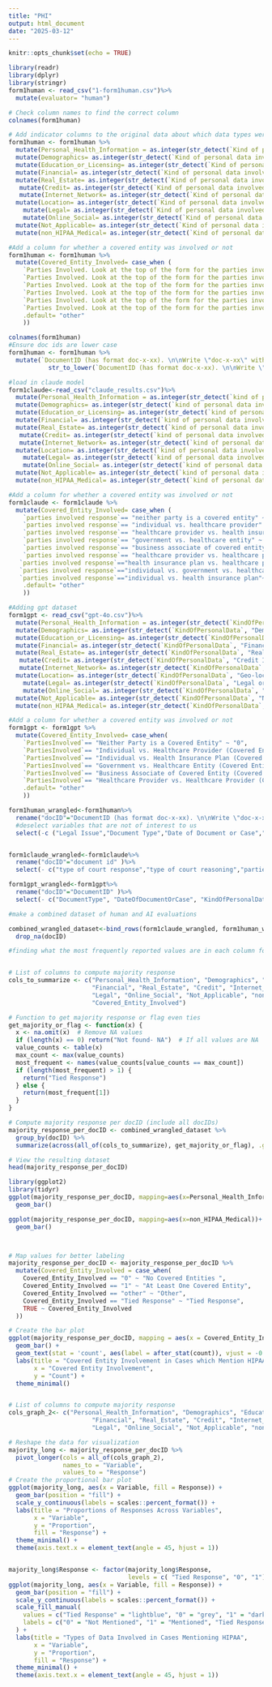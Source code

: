 ```yaml
---
title: "PHI"
output: html_document
date: "2025-03-12"
---
```


```r
knitr::opts_chunk$set(echo = TRUE)
```



```r
library(readr)
library(dplyr)
library(stringr)
form1human <- read_csv("1-form1human.csv")%>%
  mutate(evaluator= "human")

# Check column names to find the correct column
colnames(form1human)

# Add indicator columns to the original data about which data types were involved
form1human <- form1human %>%
  mutate(Personal_Health_Information = as.integer(str_detect(`Kind of personal data involved in the case (select all that apply). This is the data that is the subject of the dispute.`, "Personal Health Information")))%>%
  mutate(Demographics= as.integer(str_detect(`Kind of personal data involved in the case (select all that apply). This is the data that is the subject of the dispute.`, "Demographics")))%>%
  mutate(Education_or_Licensing= as.integer(str_detect(`Kind of personal data involved in the case (select all that apply). This is the data that is the subject of the dispute.`, "Educational or Professional Licensing Data")))%>%
  mutate(Financial= as.integer(str_detect(`Kind of personal data involved in the case (select all that apply). This is the data that is the subject of the dispute.`, "Financial Data")))%>%
  mutate(Real_Estate= as.integer(str_detect(`Kind of personal data involved in the case (select all that apply). This is the data that is the subject of the dispute.`, "Real Estate Information")))%>%
   mutate(Credit= as.integer(str_detect(`Kind of personal data involved in the case (select all that apply). This is the data that is the subject of the dispute.`, "Credit Information")))%>%
   mutate(Internet_Network= as.integer(str_detect(`Kind of personal data involved in the case (select all that apply). This is the data that is the subject of the dispute.`, "Internet or Network Activity")))%>%
  mutate(Location= as.integer(str_detect(`Kind of personal data involved in the case (select all that apply). This is the data that is the subject of the dispute.`, "Geo-location or GPS Data")))%>%
    mutate(Legal= as.integer(str_detect(`Kind of personal data involved in the case (select all that apply). This is the data that is the subject of the dispute.`, "Legal or Criminal Information")))%>%
    mutate(Online_Social= as.integer(str_detect(`Kind of personal data involved in the case (select all that apply). This is the data that is the subject of the dispute.`, "Social Media or Online Content")))%>%
  mutate(Not_Applicable= as.integer(str_detect(`Kind of personal data involved in the case (select all that apply). This is the data that is the subject of the dispute.`, "Not applicable")))%>%
  mutate(non_HIPAA_Medical= as.integer(str_detect(`Kind of personal data involved in the case (select all that apply). This is the data that is the subject of the dispute.`, "Medical information not covered by HIPAA")))

#Add a column for whether a covered entity was involved or not
form1human <- form1human %>%
  mutate(Covered_Entity_Involved= case_when (
    `Parties Involved. Look at the top of the form for the parties involved in the case.`== "Neither Party is a Covered Entity" ~ "0", 
    `Parties Involved. Look at the top of the form for the parties involved in the case.`== "Individual vs. Healthcare Provider (Covered Entity)" ~ "1", 
    `Parties Involved. Look at the top of the form for the parties involved in the case.`== "Individual vs. Health Insurance Plan (Covered Entity)" ~ "1", 
    `Parties Involved. Look at the top of the form for the parties involved in the case.`== "Government vs. Healthcare Entity (Covered Entity)" ~ "1", 
    `Parties Involved. Look at the top of the form for the parties involved in the case.`== "Business Associate of Covered Entity (Covered Entity)" ~ "1",
    `Parties Involved. Look at the top of the form for the parties involved in the case.`== "Healthcare Provider vs. Healthcare Provider (Covered Entity)" ~ "1",
    .default= "other"
    ))

colnames(form1human)
#Ensure doc ids are lower case
form1human <- form1human %>%
  mutate(`DocumentID (has format doc-x-xx). \n\nWrite \"doc-x-xx\" with the x's having the appropriate numbers for the document you are reviewing. Include the \"doc-\" prefix. Use lowercase letters.` = 
           str_to_lower(`DocumentID (has format doc-x-xx). \n\nWrite \"doc-x-xx\" with the x's having the appropriate numbers for the document you are reviewing. Include the \"doc-\" prefix. Use lowercase letters.`))

```

```r
#load in claude model
form1claude<-read_csv("claude_results.csv")%>%
  mutate(Personal_Health_Information = as.integer(str_detect(`kind of personal data involved in the case response`, "personal health information")))%>%
  mutate(Demographics= as.integer(str_detect(`kind of personal data involved in the case response`, "demographics")))%>%
  mutate(Education_or_Licensing= as.integer(str_detect(`kind of personal data involved in the case response`, "educational or professional licensing data")))%>%
  mutate(Financial= as.integer(str_detect(`kind of personal data involved in the case response`, "financial data")))%>%
  mutate(Real_Estate= as.integer(str_detect(`kind of personal data involved in the case response`, "real estate information")))%>%
   mutate(Credit= as.integer(str_detect(`kind of personal data involved in the case response`, "credit information")))%>%
   mutate(Internet_Network= as.integer(str_detect(`kind of personal data involved in the case response`, "internet or network activity")))%>%
  mutate(Location= as.integer(str_detect(`kind of personal data involved in the case response`, "geo-location or gps data")))%>%
    mutate(Legal= as.integer(str_detect(`kind of personal data involved in the case response`, "legal or criminal information")))%>%
    mutate(Online_Social= as.integer(str_detect(`kind of personal data involved in the case response`, "social media or online content")))%>%
  mutate(Not_Applicable= as.integer(str_detect(`kind of personal data involved in the case response`, "not applicable")))%>%
  mutate(non_HIPAA_Medical= as.integer(str_detect(`kind of personal data involved in the case response`, "medical information not covered by hipaa")))

#Add a column for whether a covered entity was involved or not
form1claude <- form1claude %>%
  mutate(Covered_Entity_Involved= case_when (
    `parties involved response`== "neither party is a covered entity" ~ "0", 
    `parties involved response`== "individual vs. healthcare provider" ~ "1", 
    `parties involved response`== "healthcare provider vs. health insurance plan" ~ "1", 
    `parties involved response`== "government vs. healthcare entity" ~ "1", 
    `parties involved response`== "business associate of covered entity" ~ "1",
    `parties involved response`== "healthcare provider vs. healthcare provider" ~ "1",
   `parties involved response`=="health insurance plan vs. healthcare provider"~ "1",
   `parties involved response`=="individual vs. government vs. healthcare entity"~ "1",
   `parties involved response`=="individual vs. health insurance plan"~ "1",
    .default= "other"
    ))
```

```r
#Adding gpt dataset
form1gpt <- read_csv("gpt-4o.csv")%>%
  mutate(Personal_Health_Information = as.integer(str_detect(`KindOfPersonalData`, "Personal Health Information")))%>%
  mutate(Demographics= as.integer(str_detect(`KindOfPersonalData`, "Demographics")))%>%
  mutate(Education_or_Licensing= as.integer(str_detect(`KindOfPersonalData`, "Educational or Professional Licensing Data")))%>%
  mutate(Financial= as.integer(str_detect(`KindOfPersonalData`, "Financial Data")))%>%
  mutate(Real_Estate= as.integer(str_detect(`KindOfPersonalData`, "Real Estate Information")))%>%
   mutate(Credit= as.integer(str_detect(`KindOfPersonalData`, "Credit Information")))%>%
   mutate(Internet_Network= as.integer(str_detect(`KindOfPersonalData`, "Internet or Network Activity")))%>%
  mutate(Location= as.integer(str_detect(`KindOfPersonalData`, "Geo-location or GPS Data")))%>%
    mutate(Legal= as.integer(str_detect(`KindOfPersonalData`, "Legal or Criminal Information")))%>%
    mutate(Online_Social= as.integer(str_detect(`KindOfPersonalData`, "Social Media or Online Content")))%>%
  mutate(Not_Applicable= as.integer(str_detect(`KindOfPersonalData`, "Not applicable")))%>%
  mutate(non_HIPAA_Medical= as.integer(str_detect(`KindOfPersonalData`, "Medical information not covered by HIPAA")))

#Add a column for whether a covered entity was involved or not
form1gpt <- form1gpt %>%
  mutate(Covered_Entity_Involved= case_when(
    `PartiesInvolved`== "Neither Party is a Covered Entity" ~ "0", 
    `PartiesInvolved`== "Individual vs. Healthcare Provider (Covered Entity)" ~ "1", 
    `PartiesInvolved`== "Individual vs. Health Insurance Plan (Covered Entity)" ~ "1", 
    `PartiesInvolved`== "Government vs. Healthcare Entity (Covered Entity)" ~ "1", 
    `PartiesInvolved`== "Business Associate of Covered Entity (Covered Entity)" ~ "1",
    `PartiesInvolved`== "Healthcare Provider vs. Healthcare Provider (Covered Entity)" ~ "1",
    .default= "other"
    ))


```


```r
form1human_wrangled<-form1human%>%
  rename("docID"="DocumentID (has format doc-x-xx). \n\nWrite \"doc-x-xx\" with the x's having the appropriate numbers for the document you are reviewing. Include the \"doc-\" prefix. Use lowercase letters." )%>%
  #deselect variables that are not of interest to us
  select(-c ("Legal Issue","Document Type","Date of Document or Case","Date of Document or Case", "Something interesting? Potential Problematic Strategic Use of HIPAA. This applies to cases where HIPAA is being used to undermine lawsuits that seeks to assert individual rights (e.g. lawsuits about environmental harms, workplace injuries or drug harms or just feels \"creepy\") [OPTIONAL]", "...9","...10", "...11", "...12","...13","...14", "Type of court.", "Parties Involved. Look at the top of the form for the parties involved in the case.","Kind of personal data involved in the case (select all that apply). This is the data that is the subject of the dispute." ))


form1claude_wrangled<-form1claude%>%
  rename("docID"="document id" )%>%
  select(- c("type of court response","type of court reasoning","parties involved response", "parties involved reasoning","kind of personal data involved in the case response", "kind of personal data involved in the case reasoning","date of document or case response","date of document or case reasoning" ,"document type response",  "document type reasoning" ,"something interesting response", "something interesting reasoning", "does this document contain expert opinions, credentials, or testimony response" ,  "does this document contain expert opinions, credentials, or testimony reasoning"))

form1gpt_wrangled<-form1gpt%>%
  rename("docID"="DocumentID" )%>%
  select(- c("DocumentType", "DateOfDocumentOrCase", "KindOfPersonalData"))

#make a combined dataset of human and AI evaluations

combined_wrangled_dataset<-bind_rows(form1claude_wrangled, form1human_wrangled, form1gpt_wrangled)%>%
  drop_na(docID)


```


```r
#finding what the most frequently reported values are in each column for each unique docid


# List of columns to compute majority response
cols_to_summarize <- c("Personal_Health_Information", "Demographics", "Education_or_Licensing", 
                       "Financial", "Real_Estate", "Credit", "Internet_Network", "Location", 
                       "Legal", "Online_Social", "Not_Applicable", "non_HIPAA_Medical", 
                       "Covered_Entity_Involved")

# Function to get majority response or flag even ties
get_majority_or_flag <- function(x) {
  x <- na.omit(x)  # Remove NA values
  if (length(x) == 0) return("Not found- NA")  # If all values are NA
  value_counts <- table(x)
  max_count <- max(value_counts)
  most_frequent <- names(value_counts[value_counts == max_count])
  if (length(most_frequent) > 1) {
    return("Tied Response")
  } else {
    return(most_frequent[1])
  }
}

# Compute majority response per docID (include all docIDs)
majority_response_per_docID <- combined_wrangled_dataset %>%
  group_by(docID) %>%
  summarize(across(all_of(cols_to_summarize), get_majority_or_flag), .groups = "drop")

# View the resulting dataset
head(majority_response_per_docID)

```

```r
library(ggplot2)
library(tidyr)
ggplot(majority_response_per_docID, mapping=aes(x=Personal_Health_Information))+
  geom_bar()

ggplot(majority_response_per_docID, mapping=aes(x=non_HIPAA_Medical))+
  geom_bar()



# Map values for better labeling
majority_response_per_docID <- majority_response_per_docID %>%
  mutate(Covered_Entity_Involved = case_when(
    Covered_Entity_Involved == "0" ~ "No Covered Entities ",
    Covered_Entity_Involved == "1" ~ "At Least One Covered Entity",
    Covered_Entity_Involved == "other" ~ "Other",
    Covered_Entity_Involved == "Tied Response" ~ "Tied Response",
    TRUE ~ Covered_Entity_Involved
  ))

# Create the bar plot
ggplot(majority_response_per_docID, mapping = aes(x = Covered_Entity_Involved)) +
  geom_bar() +
  geom_text(stat = 'count', aes(label = after_stat(count)), vjust = -0.5) +
  labs(title = "Covered Entity Involvement in Cases which Mention HIPAA", 
       x = "Covered Entity Involvement", 
       y = "Count") +
  theme_minimal()


# List of columns to compute majority response
cols_graph_2<- c("Personal_Health_Information", "Demographics", "Education_or_Licensing", 
                       "Financial", "Real_Estate", "Credit", "Internet_Network", "Location", 
                       "Legal", "Online_Social", "Not_Applicable", "non_HIPAA_Medical" )

# Reshape the data for visualization
majority_long <- majority_response_per_docID %>%
  pivot_longer(cols = all_of(cols_graph_2), 
               names_to = "Variable", 
               values_to = "Response")
# Create the proportional bar plot
ggplot(majority_long, aes(x = Variable, fill = Response)) +
  geom_bar(position = "fill") +
  scale_y_continuous(labels = scales::percent_format()) +
  labs(title = "Proportions of Responses Across Variables",
       x = "Variable",
       y = "Proportion",
       fill = "Response") +
  theme_minimal() +
  theme(axis.text.x = element_text(angle = 45, hjust = 1))


majority_long$Response <- factor(majority_long$Response, 
                                 levels = c( "Tied Response", "0", "1"))
ggplot(majority_long, aes(x = Variable, fill = Response)) +
  geom_bar(position = "fill") +
  scale_y_continuous(labels = scales::percent_format()) +
  scale_fill_manual(
    values = c("Tied Response" = "lightblue", "0" = "grey", "1" = "darkgreen" ),
    labels = c("0" = "Not Mentioned", "1" = "Mentioned", "Tied Response" = "Tied Response")
  ) +
  labs(title = "Types of Data Involved in Cases Mentioning HIPAA",
       x = "Variable",
       y = "Proportion",
       fill = "Response") +
  theme_minimal() +
  theme(axis.text.x = element_text(angle = 45, hjust = 1))
```



